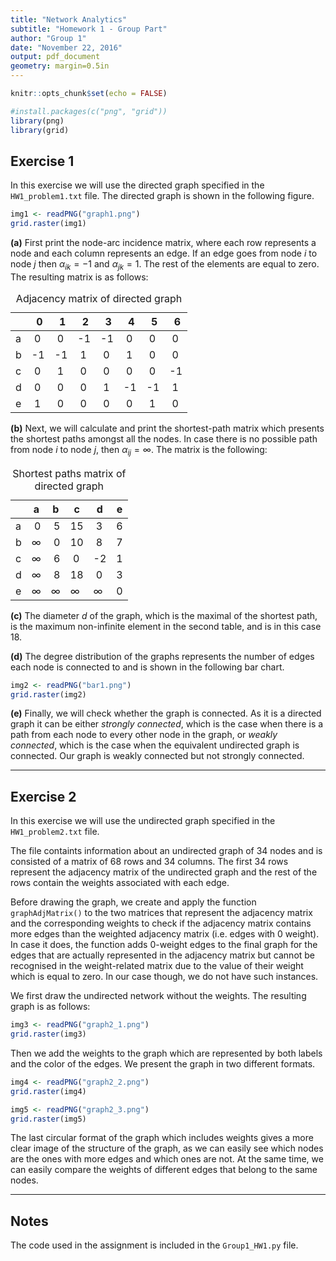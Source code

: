 ```yaml
---
title: "Network Analytics"
subtitle: "Homework 1 - Group Part"
author: "Group 1"
date: "November 22, 2016"
output: pdf_document
geometry: margin=0.5in
---
```


```r
knitr::opts_chunk$set(echo = FALSE)

#install.packages(c("png", "grid"))
library(png)
library(grid)
```

## Exercise 1

In this exercise we will use the directed graph specified in the `HW1_problem1.txt` file. The directed graph is shown in the following figure.

```r
img1 <- readPNG("graph1.png")
grid.raster(img1)
```


**(a)** First print the node-arc incidence matrix, where each row represents a node and each column represents an edge. If an edge goes from node $i$ to node $j$ then $\alpha_{ik} = -1$ and $\alpha_{jk} = 1$. The rest of the elements are equal to zero. The resulting matrix is as follows:

Table: Adjacency matrix of directed graph

|   |\ 0 | \ 1 | \ 2 | \ 3 |\ 4 | \ 5 | \ 6 |
|---|---|---|---|---|---|---|---|    
| a |\ 0|\ 0 |-1| -1| \ 0| \ 0| \ 0|
| b | -1|-1 |\ 1|\ 0|\ 1| \ 0| \ 0 |
| c |\ 0 |\ 1 |\ 0|\ 0|\ 0| \ 0| -1 |
| d |\ 0 |\ 0 |\ 0|\ 1| -1| -1| \ 1 |
| e |\ 1 |\ 0 |\ 0|\ 0| \ 0| \ 1| \ 0 |

**(b)** Next, we will calculate and print the shortest-path matrix which presents the shortest paths amongst all the nodes. In case there is no possible path from node $i$ to node $j$, then $\alpha_{ij} = \infty$. The matrix is the following:

Table: Shortest paths matrix of directed graph

|   | a | b | c | d | e |
|---|---|---|---|---|---|
| a | \ 0 | \ 5 | 15| \ 3 | 6 |
| b |$\infty$| \ 0 | 10| \ 8 | 7 |
| c |$\infty$| \ 6 | \ 0|-2 | 1 |
| d |$\infty$| \ 8 | 18| \ 0 | 3 |
| e |$\infty$|$\infty$|$\infty$|$\infty$| 0 |

**(c)** The diameter $d$ of the graph, which is the maximal of the shortest path, is the maximum non-infinite element in the second table, and is in this case 18.

**(d)** The degree distribution of the graphs represents the number of edges each node is connected to and is shown in the following bar chart.

```r
img2 <- readPNG("bar1.png")
grid.raster(img2)
```

**(e)** Finally, we will check whether the graph is connected. As it is a directed graph it can be either *strongly connected*, which is the case when there is a path from each node to every other node in the graph, or *weakly connected*, which is the case when the equivalent undirected graph is connected. Our graph is weakly connected but not strongly connected.

---

## Exercise 2

In this exercise we will use the undirected graph specified in the `HW1_problem2.txt` file.

The file containts information about an undirected graph of 34 nodes and is consisted of a matrix of 68 rows and 34 columns. The first 34 rows represent the adjacency matrix of the undirected graph and the rest of the rows contain the weights associated with each edge.

Before drawing the graph, we create and apply the function `graphAdjMatrix()` to the two matrices that represent the adjacency matrix and the corresponding weights to check if the adjacency matrix contains more edges than the weighted adjacency matrix (i.e. edges with 0 weight). In case it does, the function adds 0-weight edges to the final graph for the edges that are actually represented in the adjacency matrix but cannot be recognised in the weight-related matrix due to the value of their weight which is equal to zero. In our case though, we do not have such instances.

We first draw the undirected network without the weights. The resulting graph is as follows:

```r
img3 <- readPNG("graph2_1.png")
grid.raster(img3)
```

Then we add the weights to the graph which are represented by both labels and the color of the edges. We present the graph in two different formats.

```r
img4 <- readPNG("graph2_2.png")
grid.raster(img4)
```

```r
img5 <- readPNG("graph2_3.png")
grid.raster(img5)
```

The last circular format of the graph which includes weights gives a more clear image of the structure of the graph, as we can easily see which nodes are the ones with more edges and which ones are not. At the same time, we can easily compare the weights of different edges that belong to the same nodes.

---

## Notes

The code used in the assignment is included in the `Group1_HW1.py` file.
